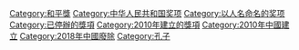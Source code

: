 {{catmore}}
[[Category:和平獎|Category:和平獎]]
[[Category:中华人民共和国奖项‎|Category:中华人民共和国奖项‎]]
[[Category:以人名命名的奖项|Category:以人名命名的奖项]]
[[Category:已停辦的獎項|Category:已停辦的獎項]]
[[Category:2010年建立的獎項|Category:2010年建立的獎項]]
[[Category:2010年中國建立|Category:2010年中國建立]]
[[Category:2018年中國廢除|Category:2018年中國廢除]]
[[Category:孔子|Category:孔子]]